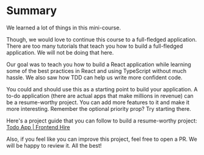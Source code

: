 # Summary

We learned a lot of things in this mini-course.

Though, we would love to continue this course to a full-fledged application. There are too many tutorials that teach you how to build a full-fledged application. We will not be doing that here.

Our goal was to teach you how to build a React application while learning some of the best practices in React and using TypeScript without much hassle. We also saw how TDD can help us write more confident code.

You could and should use this as a starting point to build your application. A to-do application (there are actual apps that make millions in revenue) can be a resume-worthy project. You can add more features to it and make it more interesting. Remember the optional priority prop? Try starting there.

Here's a project guide that you can follow to build a resume-worthy project: [Todo App | Frontend Hire](/projects/todo-app)

Also, if you feel like you can improve this project, feel free to open a PR. We will be happy to review it. All the best!